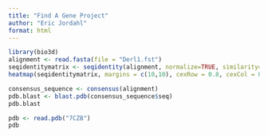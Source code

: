 ```yaml
---
title: "Find A Gene Project"
author: "Eric Jordahl"
format: html
---
```


```r
library(bio3d)
alignment <- read.fasta(file = "Derl1.fst")
seqidentitymatrix <- seqidentity(alignment, normalize=TRUE, similarity=FALSE, ncore=1, nseg.scale=1)
heatmap(seqidentitymatrix, margins = c(10,10), cexRow = 0.8, cexCol = 0.8)
```

```r
consensus_sequence <- consensus(alignment)
pdb.blast <- blast.pdb(consensus_sequence$seq)
pdb.blast
```

```r
pdb <- read.pdb("7CZB")
pdb

```


